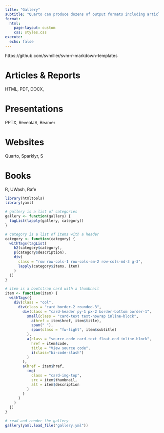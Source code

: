 ```yaml
---
title: "Gallery"
subtitle: "Quarto can produce dozens of output formats including articles, reports, presentations, interactive documents, websites, and books. Here are some examples for inspiration."
format:
  html:
    page-layout: custom
    css: styles.css
execute:
  echo: false
---
```


::: {.hidden}

https://github.com/svmiller/svm-r-markdown-templates

# Articles & Reports

HTML, PDF, DOCX, 

# Presentations

PPTX, RevealJS, Beamer



# Websites

Quarto, Sparklyr, S


# Books

R, UWash, Rafe

:::



```r
library(htmltools)
library(yaml)

# gallery is a list of categories
gallery <- function(gallery) {
  tagList(lapply(gallery, category))
}

# category is a list of items with a header
category <- function(category) {
  withTags(tagList(
    h2(category$category),
    p(category$description),
    div(
      class = "row row-cols-1 row-cols-sm-2 row-cols-md-3 g-3",
      lapply(category$items, item)
    )
  ))
}

# item is a bootstrap card with a thumbnail
item <- function(item) {
  withTags({
    div(class = "col",
      div(class = "card border-2 rounded-3",
        div(class = "card-header py-1 px-2 border-bottom border-1",
          small(class = "card-text text-nowrap inline-block",
            a(href = item$href, item$title), 
            span(" "),
            span(class = "fw-light", item$subtitle)
          ),
          a(class = "source-code card-text float-end inline-block", 
            href = item$code,
            title = "View source code",
            i(class="bi-code-slash")
          )
        ),
        a(href = item$href,
          img(
            class = "card-img-top",
            src = item$thumbnail,
            alt = item$description
          )
        )
      )
    )
  })
}

# read and render the gallery
gallery(yaml.load_file("gallery.yml"))
```


